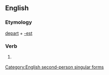 ==English==

===Etymology===
[[depart]] + [[-est]]

===Verb===
{{infl|en|verb form}}

# {{archaic}} {{form of|Second-person singular simple present form|depart}}

[[Category:English second-person singular forms]]